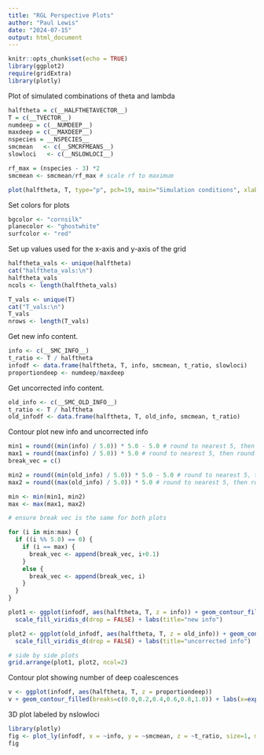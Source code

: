 ```yaml
---
title: "RGL Perspective Plots"
author: "Paul Lewis"
date: "2024-07-15"
output: html_document
---
```


```r
knitr::opts_chunk$set(echo = TRUE)
library(ggplot2)
require(gridExtra)
library(plotly)
```

Plot of simulated combinations of theta and lambda

```r
halftheta = c(__HALFTHETAVECTOR__)
T = c(__TVECTOR__)
numdeep = c(__NUMDEEP__)
maxdeep = c(__MAXDEEP__)
nspecies = __NSPECIES__
smcmean   <- c(__SMCRFMEANS__)
slowloci   <- c(__NSLOWLOCI__)

rf_max = (nspecies - 3) *2
smcmean <- smcmean/rf_max # scale rf to maximum

plot(halftheta, T, type="p", pch=19, main="Simulation conditions", xlab="theta/2", ylab="T")
```
Set colors for plots

```r
bgcolor <- "cornsilk"
planecolor <- "ghostwhite"
surfcolor <- "red"
```

Set up values used for the x-axis and y-axis of the grid

```r
halftheta_vals <- unique(halftheta)
cat("halftheta_vals:\n")
halftheta_vals
ncols <- length(halftheta_vals)

T_vals <- unique(T)
cat("T_vals:\n")
T_vals
nrows <- length(T_vals)
```

Get new info content.

```r
info <- c(__SMC_INFO__)
t_ratio <- T / halftheta
infodf <- data.frame(halftheta, T, info, smcmean, t_ratio, slowloci)
proportiondeep <- numdeep/maxdeep
```

Get uncorrected info content.

```r
old_info <- c(__SMC_OLD_INFO__)
t_ratio <- T / halftheta
old_infodf <- data.frame(halftheta, T, old_info, smcmean, t_ratio)
```

Contour plot new info and uncorrected info

```r
min1 = round((min(info) / 5.0)) * 5.0 - 5.0 # round to nearest 5, then round down
max1 = round((max(info) / 5.0)) * 5.0 # round to nearest 5, then round up
break_vec = c()

min2 = round((min(old_info) / 5.0)) * 5.0 - 5.0 # round to nearest 5, then round down
max2 = round((max(old_info) / 5.0)) * 5.0 # round to nearest 5, then round up

min <- min(min1, min2)
max <- max(max1, max2)

# ensure break vec is the same for both plots

for (i in min:max) {
  if ((i %% 5.0) == 0) {
    if (i == max) {
      break_vec <- append(break_vec, i+0.1)
    }
    else {
      break_vec <- append(break_vec, i)
    }
  }
}

plot1 <- ggplot(infodf, aes(halftheta, T, z = info)) + geom_contour_filled(breaks=c(break_vec)) + labs(x=expression(theta/2))+
  scale_fill_viridis_d(drop = FALSE) + labs(title="new info")

plot2 <- ggplot(old_infodf, aes(halftheta, T, z = old_info)) + geom_contour_filled(breaks=c(break_vec)) + labs(x=expression(theta/2)) +
  scale_fill_viridis_d(drop = FALSE) + labs(title="uncorrected info")

# side by side plots
grid.arrange(plot1, plot2, ncol=2)

```

Contour plot showing number of deep coalescences

```r
v <- ggplot(infodf, aes(halftheta, T, z = proportiondeep))
v + geom_contour_filled(breaks=c(0.0,0.2,0.4,0.6,0.8,1.0)) + labs(x=expression(theta/2))
```

3D plot labeled by nslowloci

```r
library(plotly)
fig <- plot_ly(infodf, x = ~info, y = ~smcmean, z = ~t_ratio, size=1, mode = "markers", color=slowloci)
fig 

```
